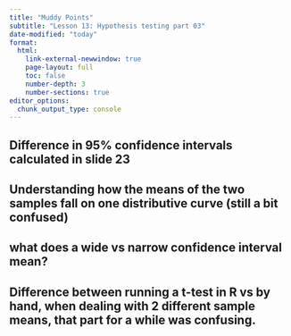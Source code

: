 ```yaml
---
title: "Muddy Points"
subtitle: "Lesson 13: Hypothesis testing part 03"
date-modified: "today"
format: 
  html:
    link-external-newwindow: true
    page-layout: full
    toc: false
    number-depth: 3
    number-sections: true
editor_options: 
  chunk_output_type: console
---
```


## Difference in 95% confidence intervals calculated in slide 23

## Understanding how the means of the two samples fall on one distributive curve (still a bit confused)

## what does a wide vs narrow confidence interval mean?

## Difference between running a t-test in R vs by hand, when dealing with 2 different sample means, that part for a while was confusing.